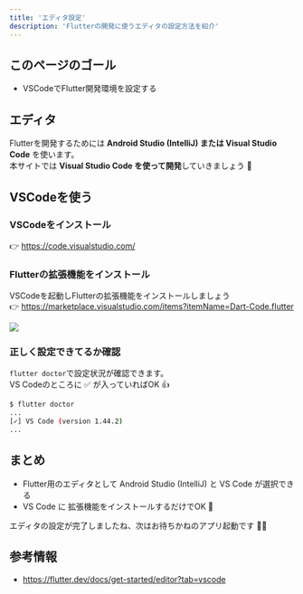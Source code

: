 ```yaml
---
title: 'エディタ設定'
description: 'Flutterの開発に使うエディタの設定方法を紹介'
---
```


## このページのゴール

- VSCodeでFlutter開発環境を設定する


## エディタ

Flutterを開発するためには **Android Studio (IntelliJ) または Visual Studio Code** を使います。  
本サイトでは **Visual Studio Code を使って開発**していきましょう 💪


## VSCodeを使う

### VSCodeをインストール

👉 https://code.visualstudio.com/

### Flutterの拡張機能をインストール

VSCodeを起動しFlutterの拡張機能をインストールしましょう  
👉 https://marketplace.visualstudio.com/items?itemName=Dart-Code.flutter

![](/vscode-install-flutter-extention.png)

### 正しく設定できてるか確認

`flutter doctor`で設定状況が確認できます。  
VS Codeのところに ✅ が入っていればOK 👍

```bash
$ flutter doctor
...
[✓] VS Code (version 1.44.2)
...
```


## まとめ

- Flutter用のエディタとして Android Studio (IntelliJ) と VS Code が選択できる
- VS Code に 拡張機能をインストールするだけでOK 🚀

エディタの設定が完了しましたね、次はお待ちかねのアプリ起動です 🚀🤩


## 参考情報

- https://flutter.dev/docs/get-started/editor?tab=vscode
